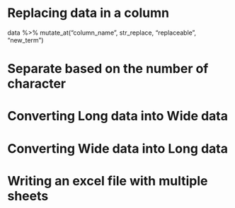 # Replacing data in a column

data %>% 
  mutate_at("column_name", str_replace, "replaceable", "new_term")
  

  
  
# Separate based on the number of character



# Converting Long data into Wide data




# Converting Wide data into Long data




# Writing an excel file with multiple sheets


